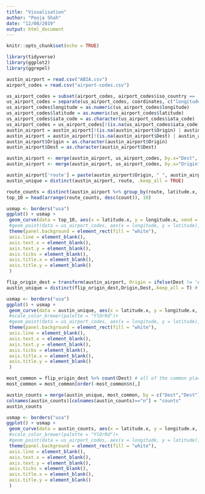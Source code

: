 ---
title: "Visualisation"
author: "Pooja Shah"
date: "12/08/2019"
output: html_document
---

```{r setup, include=FALSE}
knitr::opts_chunk$set(echo = TRUE)

library(tidyverse)
library(ggplot2)
library(ggrepel)
```

```{r}
austin_airport = read.csv("ABIA.csv")
airport_codes = read.csv("airport-codes.csv")
```

```{r}
us_airport_codes = subset(airport_codes, airport_codes$iso_country == 'US', select = c(iata_code, coordinates))
us_airport_codes = separate(us_airport_codes, coordinates, c("longitude", "latitude"), sep = ", ")
us_airport_codes$longitude = as.numeric(us_airport_codes$longitude)
us_airport_codes$latitude = as.numeric(us_airport_codes$latitude)
us_airport_codes$iata_code = as.character(us_airport_codes$iata_code)
us_airport_codes = us_airport_codes[!(is.na(us_airport_codes$iata_code) | us_airport_codes$iata_code == ""), ]
austin_airport = austin_airport[!(is.na(austin_airport$Origin) | austin_airport$Origin == ""), ]
austin_airport = austin_airport[!(is.na(austin_airport$Dest) | austin_airport$Dest == ""), ]
austin_airport$Origin = as.character(austin_airport$Origin)
austin_airport$Dest = as.character(austin_airport$Dest)
```

```{r}
austin_airport <- merge(austin_airport, us_airport_codes, by.x="Dest", by.y="iata_code")
austin_airport <- merge(austin_airport, us_airport_codes, by.x="Origin", by.y="iata_code")
```

```{r}
austin_airport['route'] = paste(austin_airport$Origin, " ", austin_airport$Dest)
austin_unique = distinct(austin_airport, route, .keep_all = TRUE)
```

```{r}
route_counts = distinct(austin_airport %>% group_by(route, latitude.x, latitude.y, longitude.x, longitude.y) %>% summarise(count = n())) 
top_10 = head(arrange(route_counts, desc(count)), 10)
```

```{r}
usmap <- borders("usa") 
ggplot() + usmap + 
 geom_curve(data = top_10, aes(x = latitude.x, y = longitude.x, xend = latitude.y, yend = longitude.y)) + 
 #geom_point(data = us_airport_codes, aes(x = longitude, y = latitude), ) + 
 theme(panel.background = element_rect(fill = "white"), 
 axis.line = element_blank(),
 axis.text.x = element_blank(),
 axis.text.y = element_blank(),
 axis.ticks = element_blank(),
 axis.title.x = element_blank(),
 axis.title.y = element_blank()
 )
```

```{r}
flip_origin_dest = transform(austin_airport, Origin = ifelse(Dest != 'AUS', Origin, Dest), Dest = ifelse(Dest != 'AUS', Dest,Origin)) # simply changes all the origins to be austin; doesn't change the rest of the dataset
austin_unique = distinct(flip_origin_dest,Origin,Dest,.keep_all = T) # drops duplicates

usmap <- borders("usa") 
ggplot() + usmap + 
 geom_curve(data = austin_unique, aes(x = latitude.x, y = longitude.x, xend = latitude.y, yend = longitude.y, colour = DepDelay)) +
 #scale_color_brewer(palette = "YlOrRd")+
 #geom_point(data = us_airport_codes, aes(x = longitude, y = latitude), ) + 
 theme(panel.background = element_rect(fill = "white"), 
 axis.line = element_blank(),
 axis.text.x = element_blank(),
 axis.text.y = element_blank(),
 axis.ticks = element_blank(),
 axis.title.x = element_blank(),
 axis.title.y = element_blank()
 )
```

```{r}
most_common = flip_origin_dest %>% count(Dest) # all of the common places to fly to/from
most_common = most_common[order(-most_common$n),]

austin_counts = merge(austin_unique, most_common, by = c("Dest","Dest"))
colnames(austin_counts)[colnames(austin_counts)=="n"] = "counts"
austin_counts
```

```{r}
usmap <- borders("usa") 
ggplot() + usmap + 
 geom_curve(data = austin_counts, aes(x = latitude.x, y = longitude.x, xend = latitude.y, yend = longitude.y, colour = counts)) +
 #scale_color_brewer(palette = "YlOrRd")+
 #geom_point(data = us_airport_codes, aes(x = longitude, y = latitude), ) + 
 theme(panel.background = element_rect(fill = "white"), 
 axis.line = element_blank(),
 axis.text.x = element_blank(),
 axis.text.y = element_blank(),
 axis.ticks = element_blank(),
 axis.title.x = element_blank(),
 axis.title.y = element_blank()
 )
```

